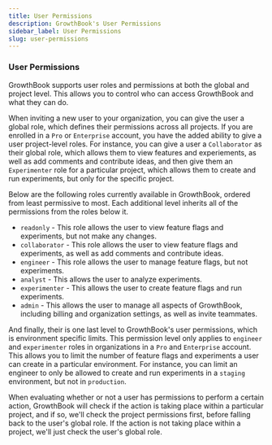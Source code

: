 ```yaml
---
title: User Permissions
description: GrowthBook's User Permissions
sidebar_label: User Permissions
slug: user-permissions
---
```


### User Permissions

GrowthBook supports user roles and permissions at both the global and project level. This allows you to control who can access GrowthBook and what they can do.

When inviting a new user to your organization, you can give the user a global role, which defines their permissions across all projects. If you are enrolled in a `Pro` or `Enterprise` account, you
have the added ability to give a user project-level roles. For instance, you can give a user a `Collaborator` as their global role, which allows them to view features and experiements, as well as add
comments and contribute ideas, and then give them an `Experimenter` role for a particular project, which allows them to create and run experiments, but only for the specific project.

Below are the following roles currently available in GrowthBook, ordered from least permissive to most. Each additional level inherits all of the permissions from the roles below it.

- `readonly` - This role allows the user to view feature flags and experiments, but not make any changes.
- `collaborator` - This role allows the user to view feature flags and experiments, as well as add comments and contribute ideas.
- `engineer` - This role allows the user to manage feature flags, but not experiments.
- `analyst` - This allows the user to analyze experiments.
- `experimenter` - This allows the user to create feature flags and run experiments.
- `admin` - This allows the user to manage all aspects of GrowthBook, including billing and organization settings, as well as invite teammates.

And finally, their is one last level to GrowthBook's user permissions, which is environment specific limits. This permission level only applies to `engineer` and `experimenter` roles in organizations in a `Pro` and `Enterprise` account. This
allows you to limit the number of feature flags and experiments a user can create in a particular environment. For instance, you can limit an engineer to only be allowed to create and run experiments in a `staging` environment, but not in `production`.

When evaluating whether or not a user has permissions to perform a certain action, GrowthBook will check if the action is taking place within a particular project, and if so, we'll check the project permissions first, before falling back to
the user's global role. If the action is not taking place within a project, we'll just check the user's global role.
